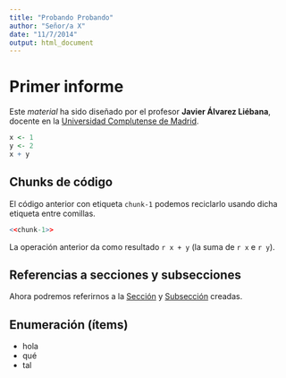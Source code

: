 ```yaml
---
title: "Probando Probando"
author: "Señor/a X"
date: "11/7/2014"
output: html_document
---
```


# Primer informe {#seccion-1}

Este _material_ ha sido diseñado por el profesor
**Javier Álvarez Liébana**, docente en la [Universidad Complutense de Madrid](https://www.ucm.es).

```r
x <- 1
y <- 2
x + y
```

## Chunks de código {#chunks}

El código anterior con etiqueta `chunk-1` podemos reciclarlo usando dicha etiqueta entre comillas.


```r
<<chunk-1>>
```

La operación anterior da como resultado `r x + y` (la suma de `r x` e `r y`).

## Referencias a secciones y subsecciones

Ahora podremos referirnos a la [Sección](#seccion-1) y [Subsección](#chunks) creadas.

## Enumeración (ítems)

* hola
* qué
* tal



